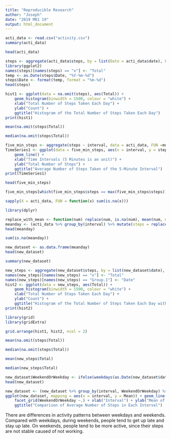 ---
title: "Reproducible Research"
author: "Joseph"
date: "2019 M01 19"
output: html_document
---

```{r}
acti_data <- read.csv("activity.csv")
summary(acti_data)
```

```{r}
head(acti_data)
```

```{r}
steps <- aggregate(acti_data$steps, by = list(Date = acti_data$date), FUN = sum)
library(ggplot2)
names(steps)[names(steps) == "x"] <- "Total"
temp <- as.Date(steps$Date, "%Y-%m-%d")
steps$Date <- format(temp, format = "%m-%d")
head(steps)
```

```{r}
hist1 <- ggplot(data = na.omit(steps), aes(Total)) + 
    geom_histogram(binwidth = 1500, colour = "white") +
    xlab("Total Number of Steps Taken Each Day") +
    ylab("Count") +
    ggtitle("Histogram of the Total Number of Steps Taken Each Day")
print(hist1)
```


```{r}
mean(na.omit(steps$Total))
```

```{r}
median(na.omit(steps$Total))
```

```{r}
five_min_steps <- aggregate(steps ~ interval, data = acti_data, FUN =mean)
TimeSeries1 <- ggplot(data = five_min_steps, aes(x = interval, y = steps)) + 
    geom_line() +
    xlab("Time Intervals (5 Minutes is an unit)") + 
    ylab("Total Number of Steps") +
    ggtitle("Average Number of Steps Taken of the 5-Minute Interval")
print(TimeSeries1)
```

```{r}
head(five_min_steps)
```

```{r}
five_min_steps[which(five_min_steps$steps == max(five_min_steps$steps)),]
```

```{r}
sapply(X = acti_data, FUN = function(x) sum(is.na(x)))
```

```{r}
library(dplyr)
```

```{r}
replace_with_mean <- function(num) replace(num, is.na(num), mean(num, na.rm = TRUE))
meanday <- (acti_data %>% group_by(interval) %>% mutate(steps = replace_with_mean(steps)))
head(meanday)
```

```{r}
sum(is.na(meanday))
```

```{r}
new_dataset <- as.data.frame(meanday)
head(new_dataset)
```

```{r}
summary(new_dataset)
```

```{r}
new_steps <- aggregate(new_dataset$steps, by = list(new_dataset$date), FUN = sum)
names(new_steps)[names(new_steps) == "x"] <- "Total"
names(new_steps)[names(new_steps) == "Group.1"] <- "Date"
hist2 <- ggplot(data = new_steps, aes(Total)) + 
    geom_histogram(binwidth = 1500, colour = "white") +
    xlab("Total Number of Steps Taken Each Day") +
    ylab("Count") +
    ggtitle("Histogram of the Total Number of Steps Taken Each Day with New Version Dataset")
print(hist2)
```

```{r}
library(grid)
library(gridExtra)
```

```{r}
grid.arrange(hist1, hist2, ncol = 2)
```

```{r}
mean(na.omit(steps$Total))
```

```{r}
median(na.omit(steps$Total))
```

```{r}
mean(new_steps$Total)
```

```{r}
median(new_steps$Total)
```

```{r}
new_dataset$WeekendOrWeekday <- ifelse(weekdays(as.Date(new_dataset$date)) %in% c("Monday", "Tuesday", "Wednesday", "Thursday", "Friday"), "Weekday", "Weekend")
head(new_dataset)
```

```{r}
new_dataset <- (new_dataset %>% group_by(interval, WeekendOrWeekday) %>% summarise(Mean = mean(steps)))
ggplot(new_dataset, mapping = aes(x = interval, y = Mean)) + geom_line() +
    facet_grid(WeekendOrWeekday ~.) + xlab("Interval") + ylab("Mean of Steps") +
    ggtitle("Comparison of Average Number of Steps in Each Interval")
```

There are differences in activity patterns between weekdays and weekends. Compared with weekdays, during weekends, people tend to get up late and stay up late. On weekends, people tend to be more active, since their steps are not stable caused of not working.
































